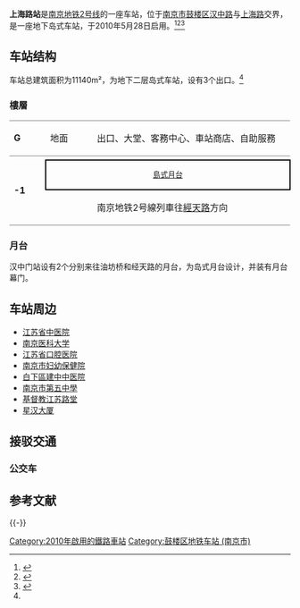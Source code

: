 {{Station Infobox
| Station Name = 
| Engname = SHANGHAILU
| linecolour = {{南京地铁线路色|2}}
| linecolour2 = {{南京地铁线路色|5}}
| Linecolor3 = 
| Image = 20210722 上海路站 大字壁.jpg
| Caption = 上海路站大字壁
| Number = 
| Code = 
| Location = [[江苏省|江苏省]][[南京市|南京市]][[鼓楼区_(南京)|鼓楼区]]/[[秦淮区|秦淮区]][[汉中路_(南京)|汉中路]]
| Coord = {{coord|32.042359|118.776174|format=dms|type:railwaystation_region:CN}}
| Colour = 
| Type = 地下二层岛式车站2号线,地下三层岛式车站5号线
| Line = {{RailwayLineColor|{{南京地铁线路色|2}}|■}}[[南京地铁2号线|南京地铁2号线]]
| connections  = [[南京公交|南京公交]]
| Interchange = 
| Hall = 
| Open = 2010年5月28日（2号线站台）
| Platform = 
| Elevator for disabled = 
| Escalator = 
| Exit = 3
| Transport = 
| Openhours = 
| Time First = 
| Time Last = 
| Map = <!--以下为车站线路指向功能，非必要参数-->
| Linename1 = {{RailwayLineColor|{{南京地铁线路色|2}}|■}}[[南京地铁2号线|南京地铁2号线]]
| start1 = [[油坊桥站|油坊桥]]
| pre1 = [[汉中门站|汉中门]]
| next1 = [[新街口站_(南京)|新街口]]
| end1 = [[经天路站|经天路]]
| name = 上海路·省中医院
}}

'''上海路站'''是[[南京地铁|南京地铁]][[南京地铁2号线|2号线]]的一座车站，位于[[南京市|南京市]][[鼓楼区_(南京)|鼓楼区]][[汉中路_(南京)|汉中路]]与[[上海路_(南京)|上海路]]交界，是一座地下岛式车站，于2010年5月28日启用。<ref>{{cite web|url=http://epaper.yangtse.com/yzwb/2010-05/27/content_138600.htm|title=地铁新线开通! 一号线南延线明晨6点运营 二号线明天上午10点运营|publisher=扬子晚报|deadurl=yes|archiveurl=https://web.archive.org/web/20131113082356/http://epaper.yangtse.com/yzwb/2010-05/27/content_138600.htm|archivedate=2013-11-13|accessdate=2013-11-16}}</ref><ref name="nj-dt">{{cite web|url=http://www.nj-dt.com/index2_8.asp|title=车站简介|publisher=南京地铁|deadurl=yes|archiveurl=https://web.archive.org/web/20131106014733/http://www.nj-dt.com/index2_8.asp|archivedate=2013-11-06|accessdate=2013-11-16}}</ref><ref>{{cite web|url=http://js.xhby.net/system/2010/04/21/010732431.shtml|title=节日文化墙现身地铁二号线|publisher=南京晨报|accessdate=2013-11-16|archive-date=2013-12-03|archive-url=https://web.archive.org/web/20131203092534/http://js.xhby.net/system/2010/04/21/010732431.shtml|dead-url=yes}}</ref>

==车站结构==
车站总建筑面积为11140m²，为地下二层岛式车站，设有3个出口。<ref name="nj-dt"/>

===樓層===
{|cellspacing=0 cellpadding=2
|-
|style="border-top:solid 1px gray;border-bottom:solid 1px gray;" width=50 valign=top|'''G'''
|style="border-top:solid 1px gray;border-bottom:solid 1px gray;" width=70 valign=top|地面
|style="border-top:solid 1px gray;border-bottom:solid 1px gray;" width=350 valign=top|出口、大堂、客務中心、車站商店、自助服務
|-
|style="border-bottom:solid 1px gray;" rowspan=3 valign=top|'''-1'''
|
|{{split text|南京地铁2号線列車往[[油坊橋站|油坊橋]]方向|{{arrow|L}}}}
|-
|style="border:solid 2px black;font-size:smaller;" colspan=2 align=center|[[島式月台|島式月台]]
|-
|style="border-bottom:solid 1px gray;"|{{arrow|R}}
|style="border-bottom:solid 1px gray;"| 南京地铁2号線列車往[[經天路站|經天路]]方向
|}

===月台===
汉中门站设有2个分别来往油坊桥和经天路的月台，为岛式月台设计，并装有月台幕门。

==车站周边==
*[[江苏省中医院|江苏省中医院]]
*[[南京医科大学|南京医科大学]]
*[[江苏省口腔医院|江苏省口腔医院]]
*[[南京市妇幼保健院|南京市妇幼保健院]]
*[[白下區建中中医院|白下區建中中医院]]
*[[南京市第五中學|南京市第五中學]]
*[[基督教江苏路堂|基督教江苏路堂]]
*[[星汉大厦|星汉大厦]]

==接驳交通==
===公交车===
{{南京公交线路简单列表|station=新街口西（近1出口）|Y4|Y5|3|4|9|18|43|48|83|302}}
{{南京公交线路简单列表|station=大锏银巷（近1、2出口）|Y13|3|13|302}}
{{南京公交线路简单列表|station=汉中路·莫愁路（近2、3出口）|Y5|Y13|9|13|18}}

== 参考文献 ==
{{Reflist}}

{{-}}
{{南京地铁2号线车站}}
{{南京地铁5号线车站}}

[[Category:2010年啟用的鐵路車站|Category:2010年啟用的鐵路車站]]
[[Category:鼓楼区地铁车站_(南京市)|Category:鼓楼区地铁车站 (南京市)]]